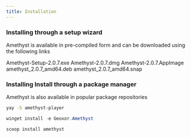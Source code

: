 ```yaml
---
title: Installation
---
```


### Installing through a setup wizard
Amethyst is available in pre-compiled form and can be downloaded using the following links

<CardGroup cols={2}>
  <Card
    title="Windows"
    icon="windows"
    href="https://github.com/Geoxor/Amethyst/releases/download/v2.0.7/Amethyst-Setup-2.0.7.exe"
  >
    Amethyst-Setup-2.0.7.exe
  </Card>
    <Card
    title="Macos"
    icon="Apple"
    href="https://github.com/Geoxor/Amethyst/releases/download/v2.0.7/Amethyst-2.0.7.dmg"
  >
    Amethyst-2.0.7.dmg
  </Card>
</CardGroup>

<CardGroup cols={3}>
  <Card
    title="Linux AppImage"
    icon="Linux"
    href="https://github.com/Geoxor/Amethyst/releases/download/v2.0.7/Amethyst-2.0.7.AppImage"
  >
    Amethyst-2.0.7.AppImage
  </Card>
    <Card
    title="Linux .deb"
    icon="Linux"
    href="https://github.com/Geoxor/Amethyst/releases/download/v2.0.7/amethyst_2.0.7_amd64.deb"
  >
    amethyst_2.0.7_amd64.deb
  </Card>
      <Card
    title="Linux .snap"
    icon="Linux"
    href="https://github.com/Geoxor/Amethyst/releases/download/v2.0.7/amethyst_2.0.7_amd64.snap"
  >
    amethyst_2.0.7_amd64.snap
  </Card>
</CardGroup>

### Installing Install through a package manager
Amethyst is also available in popular package repositories

<CodeGroup>

```bash yay
yay -S amethyst-player
```

```powershell winget
winget install -e Geoxor.Amethyst
```

```powershell scoop
scoop install amethyst
```

</CodeGroup>
